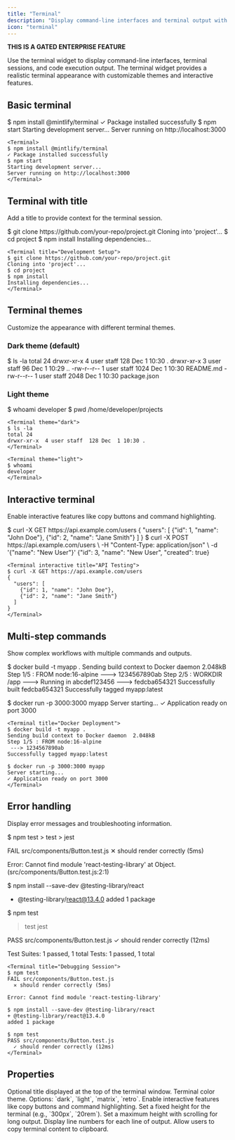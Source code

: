 ```yaml
---
title: "Terminal"
description: "Display command-line interfaces and terminal output with syntax highlighting"
icon: "terminal"
---
```



**THIS IS A GATED ENTERPRISE FEATURE**

Use the terminal widget to display command-line interfaces, terminal sessions, and code execution output. The terminal widget provides a realistic terminal appearance with customizable themes and interactive features.

## Basic terminal

<Terminal>
$ npm install @mintlify/terminal
✓ Package installed successfully
$ npm start
Starting development server...
Server running on http://localhost:3000
</Terminal>

```mdx Terminal example
<Terminal>
$ npm install @mintlify/terminal
✓ Package installed successfully
$ npm start
Starting development server...
Server running on http://localhost:3000
</Terminal>
```

## Terminal with title

Add a title to provide context for the terminal session.

<Terminal title="Development Setup">
$ git clone https://github.com/your-repo/project.git
Cloning into 'project'...
$ cd project
$ npm install
Installing dependencies...
</Terminal>

```mdx Terminal with title
<Terminal title="Development Setup">
$ git clone https://github.com/your-repo/project.git
Cloning into 'project'...
$ cd project
$ npm install
Installing dependencies...
</Terminal>
```

## Terminal themes

Customize the appearance with different terminal themes.

### Dark theme (default)

<Terminal theme="dark">
$ ls -la
total 24
drwxr-xr-x  4 user staff  128 Dec  1 10:30 .
drwxr-xr-x  3 user staff   96 Dec  1 10:29 ..
-rw-r--r--  1 user staff 1024 Dec  1 10:30 README.md
-rw-r--r--  1 user staff 2048 Dec  1 10:30 package.json
</Terminal>

### Light theme

<Terminal theme="light">
$ whoami
developer
$ pwd
/home/developer/projects
</Terminal>

```mdx Terminal themes
<Terminal theme="dark">
$ ls -la
total 24
drwxr-xr-x  4 user staff  128 Dec  1 10:30 .
</Terminal>

<Terminal theme="light">
$ whoami
developer
</Terminal>
```

## Interactive terminal

Enable interactive features like copy buttons and command highlighting.

<Terminal interactive title="API Testing">
$ curl -X GET https://api.example.com/users
{
  "users": [
    {"id": 1, "name": "John Doe"},
    {"id": 2, "name": "Jane Smith"}
  ]
}
$ curl -X POST https://api.example.com/users \
  -H "Content-Type: application/json" \
  -d '{"name": "New User"}'
{"id": 3, "name": "New User", "created": true}
</Terminal>

```mdx Interactive terminal
<Terminal interactive title="API Testing">
$ curl -X GET https://api.example.com/users
{
  "users": [
    {"id": 1, "name": "John Doe"},
    {"id": 2, "name": "Jane Smith"}
  ]
}
</Terminal>
```

## Multi-step commands

Show complex workflows with multiple commands and outputs.

<Terminal title="Docker Deployment">
$ docker build -t myapp .
Sending build context to Docker daemon  2.048kB
Step 1/5 : FROM node:16-alpine
 ---> 1234567890ab
Step 2/5 : WORKDIR /app
 ---> Running in abcdef123456
 ---> fedcba654321
Successfully built fedcba654321
Successfully tagged myapp:latest

$ docker run -p 3000:3000 myapp
Server starting...
✓ Application ready on port 3000
</Terminal>

```mdx Multi-step terminal
<Terminal title="Docker Deployment">
$ docker build -t myapp .
Sending build context to Docker daemon  2.048kB
Step 1/5 : FROM node:16-alpine
 ---> 1234567890ab
Successfully tagged myapp:latest

$ docker run -p 3000:3000 myapp
Server starting...
✓ Application ready on port 3000
</Terminal>
```

## Error handling

Display error messages and troubleshooting information.

<Terminal title="Debugging Session">
$ npm test
> test
> jest

FAIL src/components/Button.test.js
  ✕ should render correctly (5ms)

Error: Cannot find module 'react-testing-library'
    at Object.<anonymous> (src/components/Button.test.js:2:1)

$ npm install --save-dev @testing-library/react
+ @testing-library/react@13.4.0
added 1 package

$ npm test
> test
> jest

PASS src/components/Button.test.js
  ✓ should render correctly (12ms)

Test Suites: 1 passed, 1 total
Tests:       1 passed, 1 total
</Terminal>

```mdx Error handling terminal
<Terminal title="Debugging Session">
$ npm test
FAIL src/components/Button.test.js
  ✕ should render correctly (5ms)

Error: Cannot find module 'react-testing-library'

$ npm install --save-dev @testing-library/react
+ @testing-library/react@13.4.0
added 1 package

$ npm test
PASS src/components/Button.test.js
  ✓ should render correctly (12ms)
</Terminal>
```

## Properties

<ResponseField name="title" type="string">
  Optional title displayed at the top of the terminal window.
</ResponseField>

<ResponseField name="theme" type="string" default="dark">
  Terminal color theme. Options: `dark`, `light`, `matrix`, `retro`.
</ResponseField>

<ResponseField name="interactive" type="boolean" default="false">
  Enable interactive features like copy buttons and command highlighting.
</ResponseField>

<ResponseField name="height" type="string">
  Set a fixed height for the terminal (e.g., `300px`, `20rem`).
</ResponseField>

<ResponseField name="maxHeight" type="string">
  Set a maximum height with scrolling for long output.
</ResponseField>

<ResponseField name="showLineNumbers" type="boolean" default="false">
  Display line numbers for each line of output.
</ResponseField>

<ResponseField name="copyable" type="boolean" default="true">
  Allow users to copy terminal content to clipboard.
</ResponseField>

<IconsOptional />